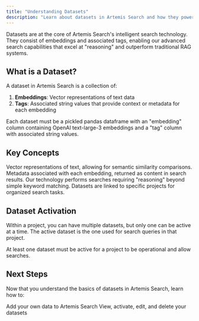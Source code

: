 ```yaml
---
title: "Understanding Datasets"
description: "Learn about datasets in Artemis Search and how they power intelligent searches"
---
```


Datasets are at the core of Artemis Search's intelligent search technology. They consist of embeddings and associated tags, enabling our advanced search capabilities that excel at "reasoning" and outperform traditional RAG systems.

## What is a Dataset?

A dataset in Artemis Search is a collection of:

1. **Embeddings**: Vector representations of text data
2. **Tags**: Associated string values that provide context or metadata for each embedding

<Note>
  Each dataset must be a pickled pandas dataframe with an "embedding" column containing OpenAI text-large-3 embeddings and a "tag" column with associated string values.
</Note>

## Key Concepts

<CardGroup cols={2}>
  <Card title="Embeddings" icon="vector-square">
    Vector representations of text, allowing for semantic similarity comparisons.
  </Card>
  <Card title="Tags" icon="tag">
    Metadata associated with each embedding, returned as content in search results.
  </Card>
  <Card title="Intelligent Search" icon="magnifying-glass-chart">
    Our technology performs searches requiring "reasoning" beyond simple keyword matching.
  </Card>
  <Card title="Project Association" icon="folder-tree">
    Datasets are linked to specific projects for organized search tasks.
  </Card>
</CardGroup>

## Dataset Activation

Within a project, you can have multiple datasets, but only one can be active at a time. The active dataset is the one used for search queries in that project.

<Warning>
  At least one dataset must be active for a project to be operational and allow searches.
</Warning>

## Next Steps

Now that you understand the basics of datasets in Artemis Search, learn how to:

<CardGroup cols={2}>
  <Card title="Upload a Dataset" icon="upload" href="/upload-a-dataset">
    Add your own data to Artemis Search
  </Card>
  <Card title="Manage Datasets" icon="list-check" href="/manage-datasets">
    View, activate, edit, and delete your datasets
  </Card>
</CardGroup>